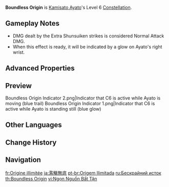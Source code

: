 {{Constellation Infobox
|image       = Constellation Boundless Origin.png
|description = After using [[Kamisato Art: Kyouka]], Ayato's next Shunsuiken attack will create 2 extra Shunsuiken strikes when they hit opponents, each one dealing 450% of Ayato's ATK as DMG.<br>Both these Shunsuiken attacks will not be affected by Namisen.
|level       = 6
|character   = Kamisato Ayato
|scale_att1  = ATK
|utility1    = Effect Triggered by Normal Attack Hit
}}
'''Boundless Origin''' is [[Kamisato Ayato]]'s Level 6 [[Constellation]].

==Gameplay Notes==
* DMG dealt by the Extra Shunsuiken strikes is considered Normal Attack DMG.
* When this effect is ready, it will be indicated by a glow on Ayato's right wrist.

==Advanced Properties==
{{Advanced Properties
|title   = Extra Shunsuiken Strike
|gu      = 1U
|icdtag  = none
|poise   = 60
|impulse = 2
}}

==Preview==
{{Preview
|file=Constellation Boundless Origin
}}

<gallery>
Boundless Origin Indicator 2.png|Indicator that C6 is active while Ayato is moving (blue trail)
Boundless Origin Indicator 1.png|Indicator that C6 is active while Ayato is standing still (blue glow)
</gallery>

==Other Languages==
{{Other Languages
|en      = Boundless Origin
|zhs     = 滥觞无底
|zhs_rm  = Lànshāng Wúdǐ
|zht     = 濫觴無底
|zht_rm  = Lànshāng Wúdǐ
|zh_tl   = Undecided Origin
|ja      = 濫觴無底
|ja_rm   = Ranshou Mutei
|ja_tl   = Unfathomable Origin
|ko      = 끝없는 기원
|ko_rm   = Kkeut'eomneun Giwon
|ko_tl   = Endless Origin
|es      = Fuente infinita
|es_tl   = Endless Source
|es_note = {{es|Fuente}} can be translated as "fountain," but because of the context, it is probably referring more to a "source of energy".
|fr      = Origine illimitée
|fr_tl   = Unlimited Origin
|ru      = Бескрайний исток
|ru_tl   = Boundless Source
|th      = Boundless Origin
|vi      = Ngọn Nguồn Bất Tận
|vi_tl   = 
|de      = Unerschöpfliche Quelle
|de_tl   = Inexhaustible Well
|id      = Boundless Origin
|pt      = Origem Ilimitada
|pt_tl   = 
|tr      = Sonsuz Başlangıç
|tr_tl   = Endless Origin
|tr_note = {{es|Başlangıç}} normally translated to "beginning," but because of the context, it is probably referring more to a "source".
|it      = Fonte infinita
|it_tl   = Endless Source
}}

==Change History==
{{Change History|2.6}}

==Navigation==
{{Talent Navbox|Kamisato Ayato}}

[[fr:Origine illimitée]]
[[ja:濫觴無底]]
[[pt-br:Origem Ilimitada]]
[[ru:Бескрайний исток]]
[[th:Boundless Origin]]
[[vi:Ngọn Nguồn Bất Tận]]